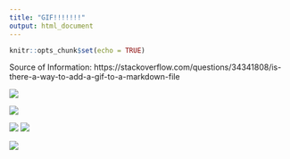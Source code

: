 ```yaml
---
title: "GIF!!!!!!!"
output: html_document
---
```


```r
knitr::opts_chunk$set(echo = TRUE)
```

Source of Information:
https://stackoverflow.com/questions/34341808/is-there-a-way-to-add-a-gif-to-a-markdown-file

![](https://c.tenor.com/I9ZWYFwud1EAAAAM/white-chicks-white.gif)

![](https://i.giphy.com/media/3o6MbrkU5vJroyqMUw/200w.gif)

![](https://c.tenor.com/vYEKTvwBHooAAAAC/puke-retch.gif)
![](https://images-wixmp-ed30a86b8c4ca887773594c2.wixmp.com/f/a30c089d-87d7-435e-a76b-99588a063bf7/d996mkc-26eebae7-500b-4f8b-8537-d51ea347d34d.gif?token=eyJ0eXAiOiJKV1QiLCJhbGciOiJIUzI1NiJ9.eyJzdWIiOiJ1cm46YXBwOjdlMGQxODg5ODIyNjQzNzNhNWYwZDQxNWVhMGQyNmUwIiwiaXNzIjoidXJuOmFwcDo3ZTBkMTg4OTgyMjY0MzczYTVmMGQ0MTVlYTBkMjZlMCIsIm9iaiI6W1t7InBhdGgiOiJcL2ZcL2EzMGMwODlkLTg3ZDctNDM1ZS1hNzZiLTk5NTg4YTA2M2JmN1wvZDk5Nm1rYy0yNmVlYmFlNy01MDBiLTRmOGItODUzNy1kNTFlYTM0N2QzNGQuZ2lmIn1dXSwiYXVkIjpbInVybjpzZXJ2aWNlOmZpbGUuZG93bmxvYWQiXX0.XU_TcgBtq1jLBTmiOcqANgp4mFK59ddEXSuUZqYzRcA)

![](https://github.com/vzdanowicz/AN588_ctmm/blob/1d283b875c05d94493f9b99f31d99d18584545b6/248FF361-AEEA-42AE-9BBD-75EF01D4CB7D.png)